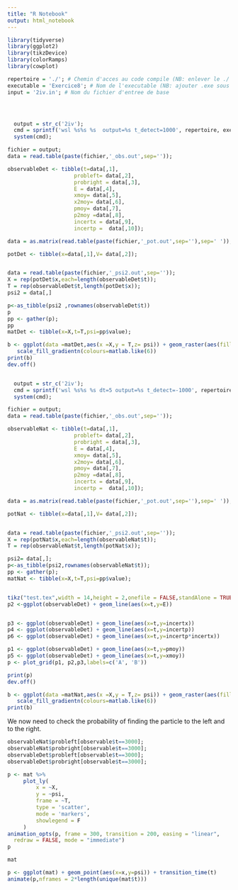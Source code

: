 ---
title: "R Notebook"
output: html_notebook
---



```{r}
library(tidyverse)
library(ggplot2)
library(tikzDevice)
library(colorRamps)
library(cowplot)

repertoire = './'; # Chemin d'acces au code compile (NB: enlever le ./ sous Windows)
executable = 'Exercice8'; # Nom de l'executable (NB: ajouter .exe sous Windows)
input = '2iv.in'; # Nom du fichier d'entree de base




  output = str_c('2iv');
  cmd = sprintf('wsl %s%s %s  output=%s t_detect=1000', repertoire, executable, input,output);
  system(cmd);

fichier = output;
data = read.table(paste(fichier,'_obs.out',sep=''));

observableDet <- tibble(t=data[,1],
                     probleft= data[,2],
                     probright = data[,3],
                     E = data[,4],
                     xmoy= data[,5],
                     x2moy= data[,6],
                     pmoy= data[,7],
                     p2moy =data[,8],
                     incertx = data[,9],
                     incertp =  data[,10]);

data = as.matrix(read.table(paste(fichier,'_pot.out',sep=''),sep=' '));

potDet <- tibble(x=data[,1],V= data[,2]);


data = read.table(paste(fichier,'_psi2.out',sep=''));
X = rep(potDet$x,each=length(observableDet$t));
T = rep(observableDet$t,length(potDet$x));
psi2 = data[,]

p<-as_tibble(psi2 ,rownames(observableDet$t))
p
pp <- gather(p);
pp
matDet <- tibble(x=X,t=T,psi=pp$value);


```


```{r}
b <- ggplot(data =matDet,aes(x =X,y = T,z= psi)) + geom_raster(aes(fill= psi),interpolate = TRUE) +
   scale_fill_gradientn(colours=matlab.like(6))
print(b)
dev.off()



```

```{r}
  output = str_c('2iv');
  cmd = sprintf('wsl %s%s %s dt=5 output=%s t_detect=-1000', repertoire, executable, input,output);
  system(cmd);

fichier = output;
data = read.table(paste(fichier,'_obs.out',sep=''));

observableNat <- tibble(t=data[,1],
                     probleft= data[,2],
                     probright = data[,3],
                     E = data[,4],
                     xmoy= data[,5],
                     x2moy= data[,6],
                     pmoy= data[,7],
                     p2moy =data[,8],
                     incertx = data[,9],
                     incertp =  data[,10]);

data = as.matrix(read.table(paste(fichier,'_pot.out',sep=''),sep=' '));

potNat <- tibble(x=data[,1],V= data[,2]);


data = read.table(paste(fichier,'_psi2.out',sep=''));
X = rep(potNat$x,each=length(observableNat$t));
T = rep(observableNat$t,length(potNat$x));

psi2= data[,];
p<-as_tibble(psi2,rownames(observableNat$t));
pp <- gather(p);
matNat <- tibble(x=X,t=T,psi=pp$value);



```
```{r}
tikz("test.tex",width = 14,height = 2,onefile = FALSE,standAlone = TRUE);
p2 <-ggplot(observableDet) + geom_line(aes(x=t,y=E)) 


p3 <- ggplot(observableDet) + geom_line(aes(x=t,y=incertx))
p4 <- ggplot(observableDet) + geom_line(aes(x=t,y=incertp))
p6 <- ggplot(observableDet) + geom_line(aes(x=t,y=incertp*incertx))

p1 <- ggplot(observableDet) + geom_line(aes(x=t,y=pmoy))
p5 <- ggplot(observableDet) + geom_line(aes(x=t,y=xmoy))
p <- plot_grid(p1, p2,p3,labels=c('A', 'B'))

print(p)
dev.off()
```


```{r}
b <- ggplot(data =matNat,aes(x =X,y = T,z= psi)) + geom_raster(aes(fill= psi),interpolate = TRUE) +
   scale_fill_gradientn(colours=matlab.like(6))
print(b)
```
We now need to check the probability of finding the particle to the left and to the right.


```{r}
observableNat$probleft[observable$t==3000];
observableNat$probright[observable$t==3000];
observableDet$probleft[observable$t==3000];
observableDet$probright[observable$t==3000];
```




```{r}
p <- mat %>%
     plot_ly(
         x = ~X,
         y = ~psi,
         frame = ~T,
         type = 'scatter',
         mode = 'markers',
         showlegend = F
     )
animation_opts(p, frame = 300, transition = 200, easing = "linear",
  redraw = FALSE, mode = "immediate")
p
```

```{r}
mat

p <- ggplot(mat) + geom_point(aes(x=x,y=psi)) + transition_time(t)
animate(p,nframes = 2*length(unique(mat$t)))
```


